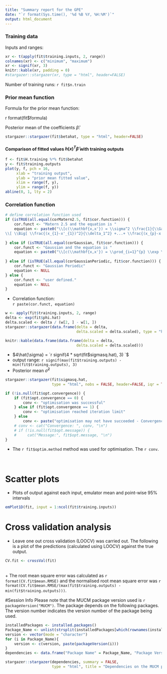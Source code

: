 ```yaml
---
title: "Summary report for the GPE"
date: "`r format(Sys.time(), '%d %B %Y, %H:%M')`"
output: html_document
---
```


### Training data

Inputs and ranges:

```r
xr <- t(apply(fit$training.inputs, 2, range))
colnames(xr) <- c("minimum", "maximum")
xr <- signif(xr, 3)
knitr::kable(xr, padding = 0)
#stargazer::stargazer(xr, type = "html", header=FALSE)
```

Number of training runs: `r fit$n.train` 

### Prior mean function

Formula for the prior mean function:
  
` `r format(fit$formula)` `

Posterior mean of the coefficients $\hat{\beta}$:
```r
stargazer::stargazer(fit$betahat, type = "html", header=FALSE)
```

#### Comparison of fitted values $h(x)^T\hat{\beta}$ with training outputs
```r
f <- fit$H.training %*% fit$betahat
y <- fit$training.outputs
plot(y, f, pch = 16,
     xlab = "training output",
     ylab = "prior mean fitted value",
     xlim = range(f, y),
     ylim = range(f, y))
abline(0, 1, lty = 2)
```


### Correlation function

```r
# define correlation function used
if (isTRUE(all.equal(corMatern2.5, fit$cor.function))) {
    cor.funct <- "Matern 2.5 and the equation is " 
    equation <- paste0("\\[c(\\mathbf{x,x'}) = \\sigma^2 \\frac{1}{\\Gamma(\\nu) 2^{\\nu - 1}} \\left(\\sqrt{2\\nu}r \\right)^\\nu K_\\nu \\left(\\sqrt{2\\nu}r \\right) \\] \\n  where $\\Gamma$ is the gamma function, $K_\\nu$ is the modified Bessel function, where $\\nu = 2.5$ and $r$ is distance between inputs $x$ and $x'$, scaled by $\\mathbf{\\delta}$ as:
\\[ \\Big[ \\frac{(x_{1}-x'_{1})^2}{\\delta_1^2} +...+ \\frac{(x_{p}-x'_{p})^2}{\\delta_p^2}  \\Big]^{0.5}.\\]")
    
} else if (isTRUE(all.equal(corGaussian, fit$cor.function))) {
    cor.funct <- "Gaussian and the equation is " 
    equation <- paste0("\\[c(\\mathbf{x,x'}) = \\prod_{i=1}^{p} \\exp \\left[ -\\left( \\dfrac{\\mathbf{x}_i-\\mathbf{x}_i'}{\\mathbf{\\delta}_i} \\right) ^2\\right].\\]") 
        
} else if (isTRUE(all.equal(corGaussianPeriodic, fit$cor.function))) {
    cor.funct <- "Gaussian Periodic"
    equation <- NULL
} else { 
    cor.funct <- "user defined."
    equation <- NULL
}
```

+ Correlation function:  
`r paste(cor.funct, equation)`

```r
w <- apply(fit$training.inputs, 2, range)
delta <- exp(fit$phi.hat)
delta.scaled <- delta / (w[2, ] - w[1, ])
stargazer::stargazer(data.frame(delta = delta, 
                                delta.scaled = delta.scaled), type = "html", summary = FALSE)
```
```r
knitr::kable(data.frame(data.frame(delta = delta, 
                                delta.scaled = delta.scaled)))
```


+ $4\hat{\sigma} = `r signif(4 * sqrt(fit$sigmasq.hat), 3) `$ 
+ output range: `r signif(max(fit$training.outputs) - min(fit$training.outputs), 3)`
+ Posterior mean $\hat{\sigma}^2$  
```r
stargazer::stargazer(fit$sigmasq.hat,
                     type = "html", nobs = FALSE, header=FALSE, iqr = TRUE)
```



```r
if (!is.null(fit$opt.convergence)) {
    if (fit$opt.convergence == 0) {
        conv <- "optimisation was successful"
    } else if (fit$opt.convergence == 1) {
        conv <- "optimisation reached iteration limit"
    } else 
        conv <- paste("optimisation may not have succeeded - Convergence code:", fit$opt.convergence, "(See ?optim for more details)")
    # conv <- cat("Convergence: ", conv, "\n")
    # if (!is.null(fit$opt.message)) {
    #     cat("Message:", fit$opt.message, "\n")
}

```
+ The `r fit$optim.method` method was used for optimisation. The `r conv`. 



<br>
  



# Scatter plots
+ Plots of output against each input, emulator mean and point-wise 95% intervals
```r
emPlot1D(fit, input = 1:ncol(fit$training.inputs))
```

# Cross validation analysis
+ Leave one out cross validation (LOOCV) was carried out. The following is a plot of the predictions (calculated using LOOCV) against the true output.  
```r
CV.fit <- crossVal(fit)
```
<br>
+ The root mean square error was calculated as `r format(CV.fit$mean.RMSE)` and the normalised root mean square error was  `r format(CV.fit$mean.RMSE/(max(fit$training.outputs) - min(fit$training.outputs)))`.  

#Session Info
Please note that the MUCM package version used is `r packageVersion("MUCM")`. 
The package depends on the following packages. The version number indicates the version number of the package being used. 
```r
installedPackages <- installed.packages()
Package_Name <- unlist(strsplit(installedPackages[which(rownames(installedPackages)=="MUCM"), "Imports", drop = F],", ")[[1]])
version <- vector(mode = "character")
for (i in Package_Name){
    version <- c(version, paste(packageVersion(i)))
}
dependencies <- data.frame("Package Name" = Package_Name, "Package Version" = version)
``` 

```r
stargazer::stargazer(dependencies, summary = FALSE,
                     type = "html", title = "Dependencies on the MUCM package", header=FALSE)
```
